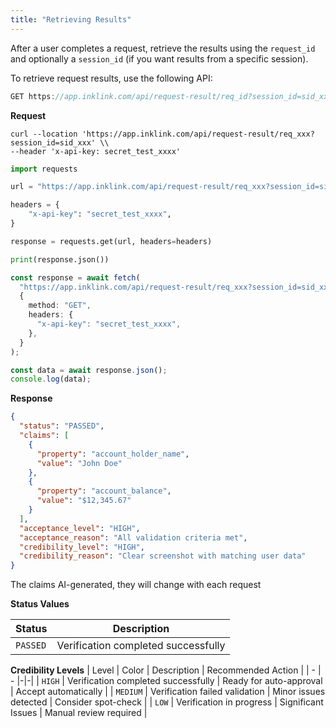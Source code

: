 ```yaml
---
title: "Retrieving Results"
---
```


After a user completes a request, retrieve the results using the `request_id` and optionally a `session_id` (if you want results from a specific session).

To retrieve request results, use the following API:

```Typescript
GET https://app.inklink.com/api/request-result/req_id?session_id=sid_xxx
```

**Request**

<CodeGroup>

```shell curl
curl --location 'https://app.inklink.com/api/request-result/req_xxx?session_id=sid_xxx' \\
--header 'x-api-key: secret_test_xxxx'
```

```python Python
import requests

url = "https://app.inklink.com/api/request-result/req_xxx?session_id=sid_xxx"

headers = {
    "x-api-key": "secret_test_xxxx",
}

response = requests.get(url, headers=headers)

print(response.json())
```

```typescript TypeScript
const response = await fetch(
  "https://app.inklink.com/api/request-result/req_xxx?session_id=sid_xxx",
  {
    method: "GET",
    headers: {
      "x-api-key": "secret_test_xxxx",
    },
  }
);

const data = await response.json();
console.log(data);
```

</CodeGroup>

**Response**

```json JSON
{
  "status": "PASSED",
  "claims": [
    {
      "property": "account_holder_name",
      "value": "John Doe"
    },
    {
      "property": "account_balance",
      "value": "$12,345.67"
    }
  ],
  "acceptance_level": "HIGH",
  "acceptance_reason": "All validation criteria met",
  "credibility_level": "HIGH",
  "credibility_reason": "Clear screenshot with matching user data"
}
```

The claims AI-generated, they will change with each request

**Status Values**

| Status   | Description                         |
| -------- | ----------------------------------- |
| `PASSED` | Verification completed successfully |

**Credibility Levels**
| Level | Color | Description | Recommended Action |
| - | - |-|-|
| `HIGH` | Verification completed successfully | Ready for auto-approval | Accept automatically |
| `MEDIUM` | Verification failed validation | Minor issues detected | Consider spot-check |
| `LOW` | Verification in progress | Significant Issues | Manual review required |
